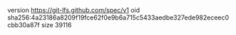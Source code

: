 version https://git-lfs.github.com/spec/v1
oid sha256:4a23186a8209f19fce62f0e9b6a715c5433aedbe327ede982eceec0cbb30a87f
size 39116

